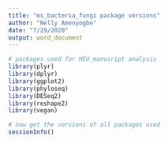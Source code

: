 ```yaml
---
title: "ms_bacteria_fungi package versions"
author: "Nelly Amenyogbe"
date: "7/29/2020"
output: word_document
---
```


```r
# packages used for HEU_manusript analysis
library(plyr)
library(dplyr)
library(ggplot2)
library(phyloseq)
library(DESeq2)
library(reshape2)
library(vegan)
```



```r
# now get the versions of all packages used
sessionInfo()
```

